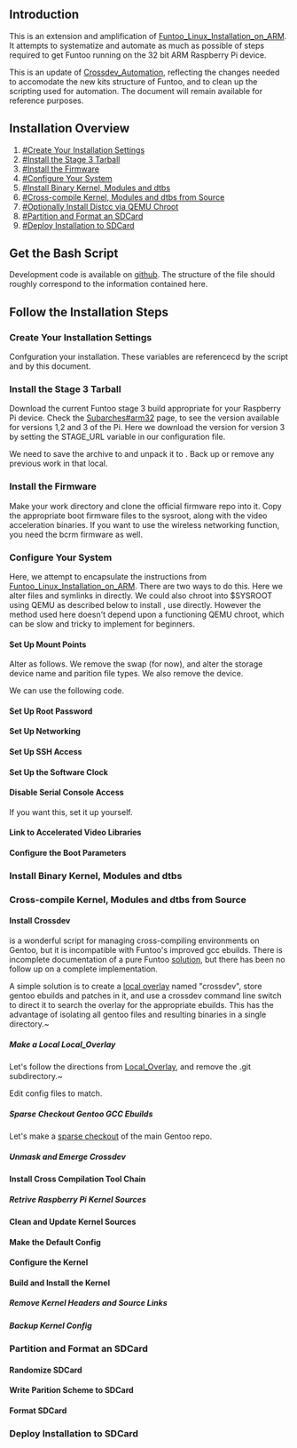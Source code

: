 == Introduction ==
This is an extension and amplification of [[Funtoo_Linux_Installation_on_ARM]]. It attempts to systematize and automate as much as possible of steps required to get Funtoo running on the 32 bit ARM Raspberry Pi device.

This is an update of [[Crossdev_Automation]], reflecting the changes needed to accomodate the new kits structure of Funtoo, and to clean up the scripting used for automation. The document will remain available for reference purposes. 


== Installation Overview ==
# [[#Create Your Installation Settings]]
# [[#Install the Stage 3 Tarball]]
# [[#Install the Firmware]]
# [[#Configure Your System]]
# [[#Install Binary Kernel, Modules and dtbs]]
# [[#Cross-compile Kernel, Modules and dtbs from Source]]
# [[#Optionally Install Distcc via QEMU Chroot]]
# [[#Partition and Format an SDCard]]
# [[#Deploy Installation to SDCard]]

== Get the Bash Script ==

Development code is available on [https://github.com/d4g33z/sysroot.git github]. The structure of the file {{c|sysroot.sh}} should roughly correspond to the information contained here.

== Follow the Installation Steps ==

=== Create Your Installation Settings ===

Confguration your installation. These variables are referencecd by the {{c|sysroot.sh}} script and by this document.

{{file|name=config.sh|lang=bash|desc=Set your install configuration variables|body=
KERNEL_WORK=/usr/src/rpi_kernel
RPI_KERN_BRANCH=rpi-4.14.y

SYSROOT_WORK=/usr/src/sysroots
STAGE_URL=http://ftp.osuosl.org/pub/funtoo/funtoo-current/arm-32bit/raspi3/stage3-latest.tar.xz
CHOST=armv7a-hardfloat-linux-gnueabi
CFLAGS="-O2 -pipe -march=armv7-a -mtune=cortex-a53 -mfpu=neon-vfpv4 -mfloat-abi=hard"

#SDCARD_DEV=mmcblk0p
SDCARD_DEV=sdb

#optional
DISTCC_REMOTE_JOBS=21
DISTCC_REMOTE_HOSTS="10.0.0.1,cpp,lzo"
}}



=== Install the Stage 3 Tarball ===

Download the current Funtoo stage 3 build appropriate for your Raspberry Pi device. Check the [[Subarches#arm32]] page, to see the version available for versions 1,2 and 3 of the Pi. Here we download the version for version 3 by setting the STAGE_URL variable in our configuration file. 

We need to save the archive to {{c|$STAGE3_ARCHIVE}} and unpack it to {{c|$SYSROOT}}. Back up or remove any previous work in that local.

{{console|body=
###i## export SYSROOT=$SYSROOT_WORK/$CHOST
###i## export STAGE3_ARCHIVE=/tmp/stage3-latest.tar.xz
###i## mv -n $SYSROOT $SYSROOT.old
###i## mkdir -p $SYSROOT
###i## wget ${STAGE_URL} -O ${STAGE3_ARCHIVE}
###i## tar xpfv ${STAGE3_ARCHIVE} -C ${SYSROOT}
}}

=== Install the Firmware ===
Make your work directory and clone the official firmware repo into it. Copy the appropriate boot firmware files to the sysroot, along with the video acceleration binaries. If you want to use the wireless networking function, you need the bcrm firmware as well.

{{console|body=
###i## mkdir -p ${KERNEL_WORK}
###i## git clone --depth 1 git://github.com/raspberrypi/firmware/ ${KERNEL_WORK}/firmware
###i## cp ${KERNEL_WORK}/firmware/boot/{bootcode.bin,fixup*.dat,start*.elf} ${SYSROOT}/boot
###i## cp -r ${KERNEL_WORK}/firmware/hardfp/opt ${SYSROOT}
###i## git clone --depth 1 https://github.com/RPi-Distro/firmware-nonfree ${KERNEL_WORK}/firmware-nonfree
###i## git --git-dir=${KERNEL_WORK}/firmware-nonfree/.git --work-tree=${KERNEL_WORK}/firmware-nonfree pull origin
###i## mkdir -p ${SYSROOT}/lib/firmware/brcm
###i## cp -r ${KERNEL_WORK}/firmware-nonfree/brcm/brcmfmac43430-sdio.{bin,txt} ${SYSROOT}/lib/firmware/brcm
}}

=== Configure Your System ===
Here, we attempt to encapsulate the instructions from [[Funtoo_Linux_Installation_on_ARM]]. There are two ways to do this. Here we alter files and symlinks in {{c|$SYSROOT/etc}} directly. We could also chroot into $SYSROOT using QEMU as described below to install {{Package|sys-devel/distcc}}, use {{c|rc-update}} directly. However the method used here doesn't depend upon a functioning QEMU chroot, which can be slow and tricky to implement for beginners.

==== Set Up Mount Points ====
Alter {{c|$SYSROOT/etc/fstab}} as follows. We remove the swap (for now), and alter the storage device name and parition file types. We also remove the {{c|/dev/cdrom}} device.

{{file|name=$SYSROOT/etc/fstab|body=
/dev/mmcblk0p1  /boot   vfat    noauto,noatime  1 2
/dev/mmcblk0p2  /   ext4    noatime 0 1
}}

We can use the following {{c|sed}} code.
{{console|body=
###i## sed -i "s/\/dev\/sda1.*/\/dev\/mmcblk0p1 \/boot vfat defaults 0 2/" ${SYSROOT}/etc/fstab
###i## sed -i "s/\/dev\/sda2.*//" ${SYSROOT}/etc/fstab
###i## sed -i "s/\/dev\/sda3.*/\/dev\/mmcblk0p2 \/ ext4  defaults 0 1/" ${SYSROOT}/etc/fstab
###i## sed -i "s/\#\/dev\/cdrom.*//" ${SYSROOT}/etc/fstab
}}

==== Set Up Root Password ====
{{console|body=
###i## sed -i "s/root\:\*/root\:`(openssl passwd -1)`/" $SYSROOT/etc/shadow
}}
==== Set Up Networking ====
{{console|body=
###i## ln -sf /etc/init.d/dhcpcd ${SYSROOT}/etc/runlevels/default
}}
==== Set Up SSH Access ====
{{console|body=
###i## echo "PermitRootLogin yes" >> ${SYSROOT}/etc/ssh/sshd_config
###i## ln -sf /etc/init.d/sshd ${SYSROOT}/etc/runlevels/default 
}}
==== Set Up the Software Clock ====
{{console|body=
###i## ln -sf /etc/init.d/swclock ${SYSROOT}/etc/runlevels/boot
###i## rm ${SYSROOT}/etc/runlevels/boot/hwclock
###i## mkdir -p ${SYSROOT}/lib/rc/cache
###i## touch ${SYSROOT}/lib/rc/cache/shutdowntime
}}
==== Disable Serial Console Access ====
If you want this, set it up yourself.
{{console|body=
###i## sed -i "s/s0\:.*/\#&/" ${SYSROOT}/etc/inittab
}}
==== Link to Accelerated Video Libraries ====
{{console|body=
###i## echo "LDPATH=\"/opt/vc/lib\"" > ${SYSROOT}/etc/env.d/99vc
}}
==== Configure the Boot Parameters ====
{{console|body=
###i## cat > ${SYSROOT}/boot/cmdline.txt << EOF
##i## dwc_otg.lpm_enable=0 console=tty1 root=/dev/mmcblk0p2 rootfstype=ext4 elevator=deadline fsck.repair=yes rootwait
##i## EOF
}}
=== Install Binary Kernel, Modules and dtbs ===
{{console|body=
###i## mkdir -p ${SYSROOT}/boot/overlays
###i## cp ${KERNEL_WORK}/firmware/boot/dts/*.dtb ${SYSROOT}/boot/
###i## cp ${KERNEL_WORK}/firmware/boot/dts/overlays/*.dtb* ${SYSROOT}/boot/overlays/
###i## cp ${KERNEL_WORK}/firmware/boot/dts/overlays/README ${SYSROOT}/boot/overlays/
###i## cp ${KERNEL_WORK}/firmware/boot/kernel7.img  ${SYSROOT}/boot/
}}
=== Cross-compile Kernel, Modules and dtbs from Source ===
==== Install Crossdev ====
{{Package|sys-devel/crossdev}} is a wonderful script for managing cross-compiling environments on Gentoo, but it is incompatible with Funtoo's improved gcc ebuilds. There is incomplete documentation of a pure Funtoo [https://bugs.funtoo.org/browse/FL-3787 solution], but there has been no follow up on a complete implementation.

A simple solution is to create a [[Local_Overlay|local overlay]] named "crossdev", store gentoo ebuilds and patches in it, and use a crossdev command line switch to direct it to search the overlay for the appropriate ebuilds. This has the advantage of isolating all gentoo files and resulting binaries in a single directory.~

{{note|
Please ensure that {{c|/etc/portage{package.keywords,package.mask,package.use} }} are all directories.
}}

===== Make a Local Local_Overlay =====
Let's follow the directions from [[Local_Overlay]], and remove the .git subdirectory.~
{{console|body=
###i## mkdir /var/git/overlay
###i## cd /var/git/overlay
###i## git clone  https://github.com/funtoo/skeleton-overlay.git crossdev
###i## rm -rf /var/git/overlay/crossdev/.git
###i## echo "crossdev" > /var/git/overlay/crossdev/profiles/repo_name
}}

Edit config files to match.
{{file|name=/etc/portage/repos.conf/crossdev.conf|lang=|desc=Add the crossdev overlay to portage|body=
[crossdev]
location = /var/git/overlay/crossdev
auto-sync = no
priority = 10
}}

===== Sparse Checkout Gentoo GCC Ebuilds =====
Let's make a [https://stackoverflow.com/questions/600079/how-do-i-clone-a-subdirectory-only-of-a-git-repository/28039894#28039894 sparse checkout] of the main Gentoo repo.

{{console|body=
###i## cd /var/git/overlay/crossdev
###i## git init
###i## git remote add origin git://github.com/gentoo/gentoo.git
###i## git config core.sparseCheckout true
###i## echo "sys-devel/gcc" >> .git/info/sparse-checkout
###i## git pull --depth=1 origin master
}}

===== Unmask and Emerge Crossdev =====
{{console|body=
###i## echo "sys-devel/crossdev **" >> /etc/portage/package.keywords/crossdev
###i## echo "=sys-devel/crossdev-99999999" >> /etc/portage/package.unmask/crossdev
###i## emerge crossdev
}}

==== Install Cross Compilation Tool Chain ====
{{console|body=
###i## crossdev -S --ov-gcc /var/git/overlay/crossdev -t ${CHOST}
}}

===== Retrive Raspberry Pi Kernel Sources =====
{{console|body=
###i## git clone https://github.com/raspberrypi/linux.git ${KERNEL_WORK}/linux
}}

==== Clean and Update Kernel Sources ====
{{console|body=
###i## git --git-dir=${KERNEL_WORK}/linux/.git --work-tree=${KERNEL_WORK}/linux clean -fdx
###i## git --git-dir=${KERNEL_WORK}/linux/.git --work-tree=${KERNEL_WORK}/linux checkout master
###i## git --git-dir=${KERNEL_WORK}/linux/.git --work-tree=${KERNEL_WORK}/linux fetch --all
###i## git --git-dir=${KERNEL_WORK}/linux/.git --work-tree=${KERNEL_WORK}/linux branch -D ${RPI_KERN_BRANCH}
###i## git --git-dir=${KERNEL_WORK}/linux/.git --work-tree=${KERNEL_WORK}/linux checkout ${RPI_KERN_BRANCH}
}}

==== Make the Default Config ====
{{console|body=
###i## make -j$(nproc) \
##i## ARCH=arm \
##i## CROSS_COMPILE=${CHOST}- \
##i## bcm2709_defconfig
}}

==== Configure the Kernel ====
{{console|body=
###i## make -j$(nproc) \
##i## ARCH=arm \
##i## CROSS_COMPILE=${CHOST}- \
##i## MENUCONFIG_COLOR=mono \
##i## menuconfig
}}

==== Build and Install the Kernel ====
{{console|body=
###i## cd ${KERNEL_WORK}/linux
}}

{{console|body=
###i## make -j$(nproc) \
##i## ARCH=arm \
##i## CROSS_COMPILE=${CHOST}- \
##i## zImage dtbs modules
}}

{{console|body=
###i## make -j$(nproc) \
##i## ARCH=arm \
##i## CROSS_COMPILE=${CHOST}- \
##i## INSTALL_MOD_PATH=${SYSROOT} \
##i## modules_install
}}

{{console|body=
###i## mkdir -p ${SYSROOT}/boot/overlays
##i## cp arch/arm/boot/dts/*.dtb ${SYSROOT}/boot/
##i## cp arch/arm/boot/dts/overlays/*.dtb* ${SYSROOT}/boot/overlays/
##i## cp arch/arm/boot/dts/overlays/README ${SYSROOT}/boot/overlays/
}}

{{console|body=
###i## scripts/mkknlimg arch/arm/boot/zImage ${SYSROOT}/boot/kernel7.img
}}

===== Remove Kernel Headers and Source Links =====
{{console|body=
###i## rm ${SYSROOT}/lib/modules/`get_kernel_release`/{build,source}
}}

===== Backup Kernel Config =====
{{console|body=
###i## mkdir -p ${SYSROOT}/etc/kernels
###i## cp -i ${KERNEL_WORK}/linux/.config ${SYSROOT}/etc/kernels
}}

=== Partition and Format an SDCard ===
{{console|body=
###i## export SDCARD=/dev/SDCARD_DEV
}}
==== Randomize SDCard ====
{{console|body=
###i## dd if=/dev/urandom of=${SDCARD} bs=1M status=progress
}}
==== Write Parition Scheme to SDCard ====
{{console|body=
###i## umount -Rl ${SDCARD}
###i## sfdisk --no-reread --wipe always ${SDCARD} << EOF
##i## label: dos
##i## unit: sectors
##i## ${SDCARD}1 : start=        2048, size=     1048576, type=c
##i## ${SDCARD}2 : start=     1050624, type=83
##i## EOF
}}
==== Format SDCard ====
{{console|body=
###i## mkfs.ext4 ${SDCARD}2
###i## mkfs.vfat ${SDCARD}1
}}

=== Deploy Installation to SDCard ===
{{console|body=
###i## mkdir -p /mnt/funtoo
###i## mount ${SDCARD}2 /mnt/funtoo
###i## mkdir -p /mnt/funtoo/boot
###i## mount ${SDCARD}1 /mnt/funtoo/boot
###i## rsync --archive \
##i##      --verbose \
##i##      --progress \
##i##      --exclude "var/git/*" \
##i##    ${SYSROOT}/{boot,bin,etc,home,lib,mnt,opt,root,run,sbin,srv,tmp,usr,var,dev} \
##i##    /mnt/funtoo/
}}


